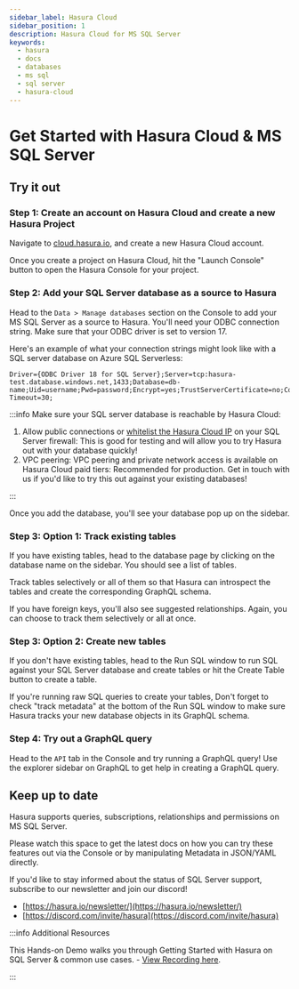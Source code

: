 ```yaml
---
sidebar_label: Hasura Cloud
sidebar_position: 1
description: Hasura Cloud for MS SQL Server
keywords:
  - hasura
  - docs
  - databases
  - ms sql
  - sql server
  - hasura-cloud
---
```



# Get Started with Hasura Cloud & MS SQL Server

## Try it out

### Step 1: Create an account on Hasura Cloud and create a new Hasura Project

Navigate to
[cloud.hasura.io](https://cloud.hasura.io/signup/?pg=docs&plcmt=body&cta=navigate-to-cloud-hasura-io&tech=default&skip_onboarding=true),
and create a new Hasura Cloud account.

Once you create a project on Hasura Cloud, hit the "Launch Console" button to open the Hasura Console for your project.

<Thumbnail src="/img/getting-started/create-project.png" alt="Connect new or existing database" width="556px" />

### Step 2: Add your SQL Server database as a source to Hasura

Head to the `Data > Manage databases` section on the Console to add your MS SQL Server as a source to Hasura. You'll
need your ODBC connection string. Make sure that your ODBC driver is set to version 17.

Here's an example of what your connection strings might look like with a SQL server database on Azure SQL Serverless:

```
Driver={ODBC Driver 18 for SQL Server};Server=tcp:hasura-test.database.windows.net,1433;Database=db-name;Uid=username;Pwd=password;Encrypt=yes;TrustServerCertificate=no;Connection Timeout=30;
```

:::info Make sure your SQL server database is reachable by Hasura Cloud:

1.  Allow public connections or
    [whitelist the Hasura Cloud IP](/hasura-cloud/projects/create.mdx#cloud-projects-create-allow-nat-ip) on your SQL
    Server firewall: This is good for testing and will allow you to try Hasura out with your database quickly!
2.  VPC peering: VPC peering and private network access is available on Hasura Cloud paid tiers: Recommended for
    production. Get in touch with us if you'd like to try this out against your existing databases!

:::

<Thumbnail
  src="/img/databases/ms-sql-server/manage-databases_console_2.10.1.png"
  alt="Manage databases"
  width="1000px"
/>

<Thumbnail src="/img/databases/ms-sql-server/connect-ms-sql-db_console_2.10.1.png" alt="Add source" width="1000px" />

Once you add the database, you'll see your database pop up on the sidebar.

### Step 3: Option 1: Track existing tables

If you have existing tables, head to the database page by clicking on the database name on the sidebar. You should see a
list of tables.

<Thumbnail src="/img/databases/ms-sql-server/manage-db_step-3_console_2.10.1.png" alt="Manage my-db" width="1000px" />

Track tables selectively or all of them so that Hasura can introspect the tables and create the corresponding GraphQL
schema.

<Thumbnail
  src="/img/databases/ms-sql-server/track-tables_step-3_console_2.10.1.png"
  alt="Track tables"
  width="1000px"
/>

If you have foreign keys, you'll also see suggested relationships. Again, you can choose to track them selectively or
all at once.

<Thumbnail
  src="/img/databases/ms-sql-server/track-foreign-key-rel_step-3_console_2.10.1.png"
  alt="Track relationships"
  width="1000px"
/>

### Step 3: Option 2: Create new tables

If you don't have existing tables, head to the Run SQL window to run SQL against your SQL Server database and create
tables or hit the Create Table button to create a table.

If you're running raw SQL queries to create your tables, Don't forget to check "track metadata" at the bottom of the Run
SQL window to make sure Hasura tracks your new database objects in its GraphQL schema.

<Thumbnail
  src="/img/databases/ms-sql-server/run-sql_step-3_console_2.10.1.png"
  alt="Run SQL to create table"
  width="1000px"
/>

### Step 4: Try out a GraphQL query

Head to the `API` tab in the Console and try running a GraphQL query! Use the explorer sidebar on GraphQL to get help in
creating a GraphQL query.

<Thumbnail src="/img/databases/api-explorer_step-4_console_2.10.1.png" alt="Make GraphQL query" width="1000px" />

## Keep up to date

Hasura supports queries, subscriptions, relationships and permissions on MS SQL Server.

Please watch this space to get the latest docs on how you can try these features out via the Console or by manipulating
Metadata in JSON/YAML directly.

If you'd like to stay informed about the status of SQL Server support, subscribe to our newsletter and join our discord!

- [https://hasura.io/newsletter/](https://hasura.io/newsletter/)
- [https://discord.com/invite/hasura](https://discord.com/invite/hasura)

:::info Additional Resources

This Hands-on Demo walks you through Getting Started with Hasura on SQL Server & common use cases. -
[View Recording here](https://hasura.io/events/webinar/hasura-sql-server/?pg=docs&plcmt=body&cta=view-recording&tech=).

:::
